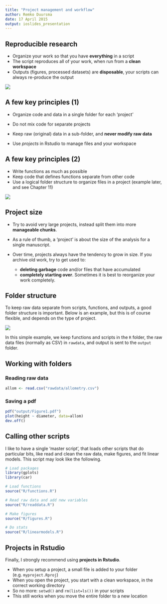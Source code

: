 ```yaml
---
title: "Project management and workflow"
author: Remko Duursma
date: 17 April 2015
output: ioslides_presentation
---
```


## Reproducible research

- Organize your work so that you have **everything** in a script
- The script reproduces all of your work, when run from a **clean workspace**
- Outputs (figures, processed datasets) are **disposable**, your scripts can always re-produce the output

![](../screenshots/reprresearchbook.jpg)


## A few key principles (1)

- Organize code and data in a single folder for each 'project'
- Do not mix code for separate projects
- Keep raw (original) data in a sub-folder, and **never modify raw data**

- Use *projects* in Rstudio to manage files and your workspace


## A few key principles (2)

- Write functions as much as possible
- Keep code that defines functions separate from other code
- Use a logical folder structure to organize files in a project (example later, and see Chapter 11)

![](../screenshots/folderstructure.png)

## Project size

- Try to avoid very large projects, instead split them into more **manageable chunks**. 

- As a rule of thumb, a 'project' is about the size of the analysis for a single manuscript.

- Over time, projects always have the tendency to grow in size. If you archive old work, try to get used to: 
    + **deleting garbage** code and/or files that have accumulated
    + **completely starting over**. Sometimes it is best to reorganize your work completely.


## Folder structure

To keep raw data separate from scripts, functions, and outputs, a good folder structure is important. Below is an example, but this is of course flexible, and depends on the type of project.  


![](../screenshots/folderstructuresmall.png)  
  
In this simple example, we keep functions and scripts in the `R` folder, the raw data files (normally as CSV) in `rawdata`, and output is sent to the `output` folder. 


## Working with folders

### Reading raw data

```r
allom <- read.csv("rawdata/allometry.csv")
```

### Saving a pdf

```r
pdf("output/Figure1.pdf")
plot(height ~ diameter, data=allom)
dev.off()
```


## Calling other scripts {.smaller}

I like to have a single 'master script', that loads other scripts that do particular bits, like read and clean the raw data, make figures, and fit linear models. This script may look like the following.

```r
# Load packages
library(gplots)
library(car)

# Load functions
source("R/functions.R")

# Read raw data and add new variables
source("R/readdata.R")

# Make figures
source("R/figures.R")

# Do stats
source("R/linearmodels.R")
```


## Projects in Rstudio

Finally, I strongly recommend using **projects in Rstudio**. 

- When you setup a project, a small file is added to your folder (e.g. `myproject.Rproj`)
- When you open the project, you start with a clean workspace, in the correct working directory
- So no more: `setwd()` and `rm(list=ls())` in your scripts
- This still works when you move the entire folder to a new location







